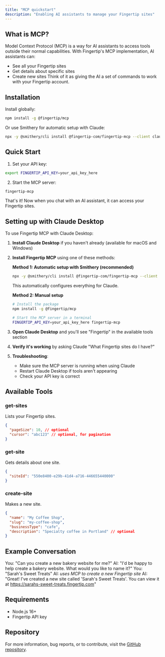```yaml
---
title: "MCP quickstart"
description: "Enabling AI assistants to manage your Fingertip sites"
---
```


## What is MCP?

Model Context Protocol (MCP) is a way for AI assistants to access tools outside their normal capabilities. With Fingertip's MCP implementation, AI assistants can:

- See all your Fingertip sites
- Get details about specific sites
- Create new sites
  Think of it as giving the AI a set of commands to work with your Fingertip account.

## Installation

Install globally:

```bash
npm install -g @fingertip/mcp
```

Or use Smithery for automatic setup with Claude:

```bash
npx -y @smithery/cli install @fingertip-com/fingertip-mcp --client claude
```

## Quick Start

1. Set your API key:

```bash
export FINGERTIP_API_KEY=your_api_key_here
```

2. Start the MCP server:

```bash
fingertip-mcp
```

That's it! Now when you chat with an AI assistant, it can access your Fingertip sites.

## Setting up with Claude Desktop

To use Fingertip MCP with Claude Desktop:

1. **Install Claude Desktop** if you haven't already (available for macOS and Windows)

2. **Install Fingertip MCP** using one of these methods:

   **Method 1: Automatic setup with Smithery (recommended)**

   ```bash
   npx -y @smithery/cli install @fingertip-com/fingertip-mcp --client claude
   ```

   This automatically configures everything for Claude.

   **Method 2: Manual setup**

   ```bash
   # Install the package
   npm install -g @fingertip/mcp

   # Start the MCP server in a terminal
   FINGERTIP_API_KEY=your_api_key_here fingertip-mcp
   ```

3. **Open Claude Desktop** and you'll see "Fingertip" in the available tools section

4. **Verify it's working** by asking Claude "What Fingertip sites do I have?"

5. **Troubleshooting**:
   - Make sure the MCP server is running when using Claude
   - Restart Claude Desktop if tools aren't appearing
   - Check your API key is correct

## Available Tools

### get-sites

Lists your Fingertip sites.

```json
{
  "pageSize": 10, // optional
  "cursor": "abc123" // optional, for pagination
}
```

### get-site

Gets details about one site.

```json
{
  "siteId": "550e8400-e29b-41d4-a716-446655440000"
}
```

### create-site

Makes a new site.

```json
{
  "name": "My Coffee Shop",
  "slug": "my-coffee-shop",
  "businessType": "cafe",
  "description": "Specialty coffee in Portland" // optional
}
```

## Example Conversation

You: "Can you create a new bakery website for me?"
AI: "I'd be happy to help create a bakery website. What would you like to name it?"
You: "Sarah's Sweet Treats"
AI: _uses MCP to create a new Fingertip site_
AI: "Great! I've created a new site called 'Sarah's Sweet Treats'. You can view it at https://sarahs-sweet-treats.fingertip.com"

## Requirements

- Node.js 16+
- Fingertip API key

## Repository

For more information, bug reports, or to contribute, visit the [GitHub repository](https://github.com/fingertip-com/fingertip-mcp).
